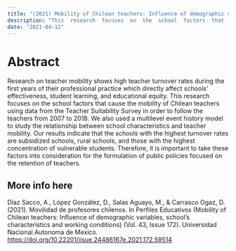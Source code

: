 ```yaml
---
title: "(2021) Mobility of Chilean teachers: Influence of demographic variables, school's characteristics and working conditions"
description: "This  research  focuses  on  the  school  factors  that  cause  the  mobility  of  Chilean  teachers  using  data  from  the  Teacher  Suitability  Survey  in  order  to  follow  the  teachers  from 2007 to 2018."
date: "2021-04-12"
---
```


# Abstract

Research on teacher mobility shows high teacher turnover rates during the first years of their professional practice which directly affect schools’ effectiveness,  student  learning,  and  educational  equity.  This  research  focuses  on  the  school  factors  that  cause  the  mobility  of  Chilean  teachers  using  data  from  the  Teacher  Suitability  Survey  in  order  to  follow  the  teachers  from 2007 to 2018. We also used a multilevel event history model to study the relationship between school characteristics and teacher mobility. Our results indicate that the schools with the highest turnover rates are subsidized  schools,  rural  schools,  and  those  with  the  highest  concentration  of  vulnerable  students.  Therefore,  it  is  important  to  take  these  factors  into  consideration for the formulation of public policies focused on the retention of teachers.

## More info here

Díaz Sacco, A., López González, D., Salas Aguayo, M., & Carrasco Ogaz, D. (2021). Movilidad de profesores chilenos. In Perfiles Educativos (Mobility of Chilean teachers: Influence of demographic variables, school's characteristics and working conditions) (Vol. 43, Issue 172). Universidad Nacional Autonoma de Mexico. <https://doi.org/10.22201/iisue.24486167e.2021.172.59514>
